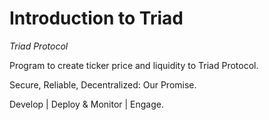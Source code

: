 

<HeroPattern />

# Introduction to Triad

*Triad Protocol*

Program to create ticker price and liquidity to Triad Protocol.

Secure, Reliable, Decentralized: Our Promise.

Develop | Deploy & Monitor | Engage.
